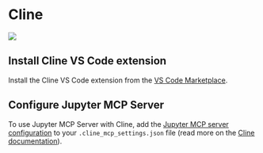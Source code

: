 # Cline

![](https://assets.datalayer.tech/jupyter-mcp/cline.png)

## Install Cline VS Code extension

Install the Cline VS Code extension from the [VS Code Marketplace](https://marketplace.visualstudio.com/items?itemName=saoudrizwan.claude-dev).

## Configure Jupyter MCP Server

To use Jupyter MCP Server with Cline, add the [Jupyter MCP server configuration](../../usage#configuration) to your `.cline_mcp_settings.json` file (read more on the [Cline documentation](https://marketplace.visualstudio.com/items?itemName=saoudrizwan.claude-dev)).
